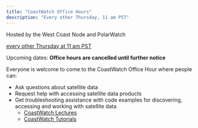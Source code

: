 ```yaml
---
title: "CoastWatch Office Hours"
description: "Every other Thursday, 11 am PST" 
---
```



Hosted by the West Coast Node and PolarWatch 

[every other Thursday at 11 am PST](https://meet.google.com/zgm-nsan-pwk)

Upcoming dates: **Office hours are cancelled until further notice**

Everyone is welcome to come to the CoastWatch Office Hour where people can:

* Ask questions about satellite data
* Request help with accessing satellite data products
* Get troubleshooting assistance with code examples for discovering, accessing and working with satellite data 
  * [CoastWatch Lectures](https://umd.instructure.com/courses/1336575/pages/all-lectures) 
  * [CoastWatch Tutorials](https://github.com/coastwatch-training/CoastWatch-Tutorials/blob/main/README.md)

